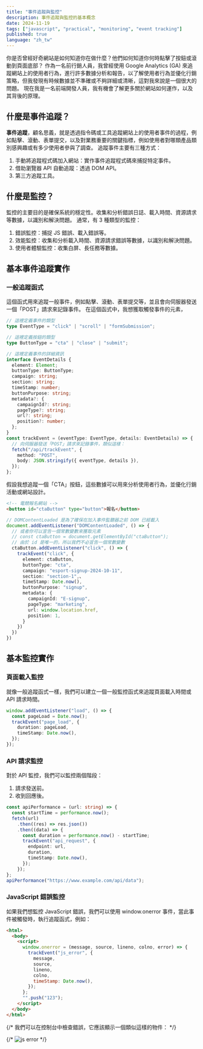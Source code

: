 ```yaml
---
title: "事件追蹤與監控"
description: 事件追蹤與監控的基本概念
date: 2024-11-19
tags: ["javascript", "practical", "monitoring", "event tracking"]
published: true
language: "zh_tw"
---
```


你是否曾經好奇網站是如何知道你在做什麼？他們如何知道你何時點擊了按鈕或滾動到頁面底部？
作為一名前行銷人員，我曾經使用 Google Analytics (GA) 來追蹤網站上的使用者行為，進行許多數據分析和報告，以了解使用者行為並優化行銷策略，但我發現有時候數據並不準確或不夠詳細或清晰，這對我來說是一個很大的問題。
現在我是一名前端開發人員，我有機會了解更多關於網站如何運作，以及其背後的原理。

## 什麼是事件追蹤？

**事件追蹤**，顧名思義，就是透過指令碼或工具追蹤網站上的使用者事件的過程，例如點擊、滾動、表單提交，以及對業務重要的關鍵指標，例如使用者對哪類產品類別感興趣或有多少使用者參與了調查。
追蹤事件主要有三種方式：

1. 手動將追蹤程式碼加入網站：實作事件追蹤程式碼來捕捉特定事件。
2. 借助瀏覽器 API 自動追蹤：透過 DOM API。
3. 第三方追蹤工具。

## 什麼是監控？

監控的主要目的是確保系統的穩定性。收集和分析錯誤日誌、載入時間、資源請求等數據，以識別和解決問題。
通常，有 3 種類型的監控：

1. 錯誤監控：捕捉 JS 錯誤、載入錯誤等。
2. 效能監控：收集和分析載入時間、資源請求錯誤等數據，以識別和解決問題。
3. 使用者體驗監控：收集白屏、長任務等數據。

## 基本事件追蹤實作

### 一般追蹤函式

這個函式用來追蹤一般事件，例如點擊、滾動、表單提交等，並且會向伺服器發送一個「POST」請求來記錄事件。
在這個函式中，我想獲取觸發事件的元素，

```ts
// 這裡定義事件的類型
type EventType = "click" | "scroll" | "formSubmission";

// 這裡定義按鈕的類型
type ButtonType = "cta" | "close" | "submit";

// 這裡定義事件的詳細資訊
interface EventDetails {
  element: Element;
  buttonType: ButtonType;
  campaign: string;
  section: string;
  timeStamp: number;
  buttonPurpose: string;
  metadata?: {
    campaignId?: string;
    pageType?: string;
    url?: string;
    position?: number;
  };
}
const trackEvent = (eventType: EventType, details: EventDetails) => {
  // 向伺服器發送「POST」請求來記錄事件，類似這樣：
  fetch("/api/trackEvent", {
    method: "POST",
    body: JSON.stringify({ eventType, details }),
  });
};
```

假設我想追蹤一個「CTA」按鈕，這些數據可以用來分析使用者行為，並優化行銷活動或網站設計。

```html
<!-- 電競報名網站 -->
<button id="ctaButton" type="button">報名</button>
```

```ts
// DOMContentLoaded 是為了確保在加入事件監聽器之前 DOM 已經載入
document.addEventListener("DOMContentLoaded", () => {
  // 或者你可以宣告一個常數變數來獲取元素
  // const ctaButton = document.getElementById("ctaButton");
  // 由於 id 是唯一的，所以我們不必宣告一個常數變數
  ctaButton.addEventListener("click", () => {
    trackEvent("click", {
      element: ctaButton,
      buttonType: "cta",
      campaign: "esport-signup-2024-10-11",
      section: "section-1",、
      timeStamp: Date.now(),
      buttonPurpose: "signup",
      metadata: {
        campaignId: "E-signup",
        pageType: "marketing",
        url: window.location.href,
        position: 1,
      }
    })
  })
})
```

## 基本監控實作

### 頁面載入監控

就像一般追蹤函式一樣，我們可以建立一個一般監控函式來追蹤頁面載入時間或 API 請求時間。

```ts
window.addEventListener("load", () => {
  const pageLoad = Date.now();
  trackEvent("page_load", {
    duration: pageLoad,
    timeStamp: Date.now(),
  });
});
```

### API 請求監控

對於 API 監控，我們可以監控兩個階段：

1. 請求發送前。
2. 收到回應後。

```ts
const apiPerformance = (url: string) => {
  const startTime = performance.now();
  fetch(url)
    .then((res) => res.json())
    .then((data) => {
      const duration = performance.now() - startTime;
      trackEvent("api_request", {
        endpoint: url,
        duration,
        timeStamp: Date.now(),
      });
    });
};
apiPerformance("https://www.example.com/api/data");
```

### JavaScript 錯誤監控

如果我們想監控 JavaScript 錯誤，我們可以使用 window.onerror 事件，當此事件被觸發時，執行追蹤函式，例如：

```html
<html>
  <body>
    <script>
      window.onerror = (message, source, lineno, colno, error) => {
        trackEvent("js_error", {
          message,
          source,
          lineno,
          colno,
          timeStamp: Date.now(),
        });
      };
      "".push("123");
    </script>
  </body>
</html>
```

{/* 我們可以在控制台中檢查錯誤，它應該顯示一個類似這樣的物件： */}

{/* <Image src="/static/js-error.png" alt="js error" width={1000} height={1000} /> */}
